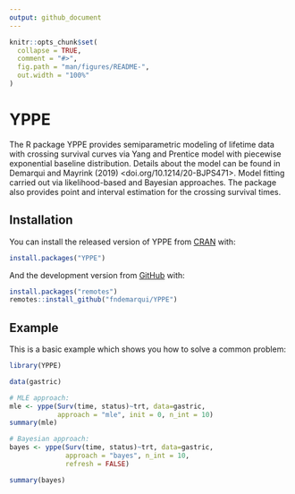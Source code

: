 ```yaml
---
output: github_document
---
```


<!-- README.md is generated from README.Rmd. Please edit that file -->

```r
knitr::opts_chunk$set(
  collapse = TRUE,
  comment = "#>",
  fig.path = "man/figures/README-",
  out.width = "100%"
)
```

# YPPE

<!-- badges: start -->
<!-- badges: end -->

The R package YPPE provides semiparametric modeling of lifetime data with crossing survival curves via Yang and Prentice model with piecewise exponential baseline distribution. Details about the model can be found in Demarqui and Mayrink (2019) <doi.org/10.1214/20-BJPS471>. Model fitting carried out via likelihood-based and Bayesian approaches. The package also provides point and interval estimation for the crossing survival times.

## Installation

You can install the released version of YPPE from [CRAN](https://CRAN.R-project.org) with:

```r
install.packages("YPPE")
```


And the development version from [GitHub](https://github.com/) with:

```r
install.packages("remotes")
remotes::install_github("fndemarqui/YPPE")
```


## Example

This is a basic example which shows you how to solve a common problem:

```r
library(YPPE)

data(gastric)

# MLE approach:
mle <- yppe(Surv(time, status)~trt, data=gastric, 
            approach = "mle", init = 0, n_int = 10)
summary(mle)

# Bayesian approach:
bayes <- yppe(Surv(time, status)~trt, data=gastric, 
              approach = "bayes", n_int = 10, 
              refresh = FALSE)

summary(bayes)
```

